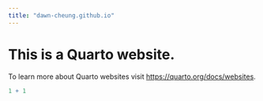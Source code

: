 ```yaml
---
title: "dawn-cheung.github.io"
---
```


# This is a Quarto website.

To learn more about Quarto websites visit <https://quarto.org/docs/websites>.

```r
1 + 1
```
